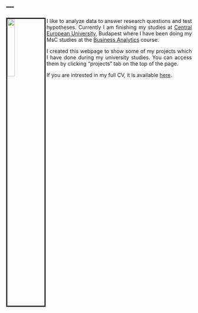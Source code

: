 ---
---

<link rel="stylesheet" href="styles.css" type="text/css">

<img src="images/krinya.jpg" style="width:20%; border:3px solid; margin-right: 3px" align="left">

<style>
body {
text-align: justify}
</style>

I like to analyze data to answer research questions and test hypotheses. Currently I am finishing my studies  at [Central European University](https://www.ceu.edu/), Budapest where I have been doing my MsC studies at the [Business Analytics](https://economics.ceu.edu/program/master-science-business-analytics) course. 

I created this webpage to show some of my projects which I have done during my university studies. You can access them by clicking "projects" tab on the top of the page.

If you are intrested in my full CV, it is available [here](files/kristof_menyhert_cv.pdf).